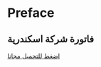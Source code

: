 # Preface {.unnumbered}

::: {.callout-caution }
## فاتورة شركة اسكندرية
[اضغط للتحميل مجانا](https://drive.google.com/file/d/1LFzk_RbsTRLmtpFPQfiaXFmCEDWOWONW/view?usp=share_link)

:::